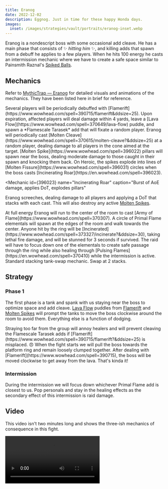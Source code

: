 ```yaml
---
title: Eranog
date: 2022-12-02
description: Eggnog. Just in time for these happy Honda days.
images:
  inset: /images/strategies/vault/portraits/eranog-inset.webp
---
```


Eranog is a nondescript boss with some occasional add cleave. He has a main phase that consists of ✨ _hitting him_ ✨, and killing adds that spawn from a debuff he applies to a few players. When he hits 100 energy he casts an intermission mechanic where we have to create a safe space similar to Painsmith Raznal's [Spiked Balls](http://www.wowhead.com/spell=352052).

## Mechanics

Refer to [MythicTrap — Eranog](https://www.mythictrap.com/en/vault/eranog/heroic) for detailed visuals and animations of the mechanics. They have been listed here in brief for reference.

<Mechanic id={390715} name="Flamerift" caption="Debuff that spawns miasma and a fixating add">
  Several players will be periodically debuffed with
  [Flamerift](https://www.wowhead.com/spell=390715/flamerift&ddsize=25). Upon expiration, affected
  players will deal damage within 4 yards, leave a [Lava
  Flow](https://www.wowhead.com/spell=370649/lava-flow) puddle, and spawn a *Flamescale Tarasek* add
  that will fixate a random player.
</Mechanic>

<Mechanic id={370615} name="Molten Cleave" caption="Frontal aimed at a random player">
  Eranog will periodically cast [Molten
  Cleave](https://www.wowhead.com/spell=370615/molten-cleave?&ddsize=25) at a random player, dealing
  damage to all players in the cone aimed at the target.
</Mechanic>

<Mechanic id={396022} name="Molten Spikes" caption="Pillars">
  [Molten Spike](https://www.wowhead.com/spell=396022) pillars will spawn near the boss, dealing
  moderate damage to those caught in their spawn and knocking them back. On Heroic, the spikes
  explode into lines of [Molten Fissure](https://www.wowhead.com/spell=396031) circles when the boss
  casts [Incinerating Roar](https://en.wowhead.com/spell=396023).
</Mechanic>

<Mechanic
  id={396023}
  name="Incinerating Roar"
  caption="Burst of AoE damage, applies DoT, explodes pillars"
>
  Eranog screeches, dealing damage to all players and applying a DoT that stacks with each cast.
  This will also destroy any active [Molten Spikes](https://www.wowhead.com/spell=396022).
</Mechanic>

<Mechanic id={370307} name="Army of Flame" caption="Enclosing ring of adds">
  At full energy Eranog will run to the center of the room to cast [Army of
  Flame](https://www.wowhead.com/spell=370307). A circle of Primal Flame elementals will spawn at
  the edges of the room and walk towards the center. Anyone hit by the ring will be
  [Incinerated](https://www.wowhead.com/spell=373327/incinerate?&ddsize=30), taking lethal fire
  damage, and will be stunned for 3 seconds if survived. The raid will have to focus down one of the
  elementals to create safe passage through the ring while also healing through [Pulsing
  Flames](https://en.wowhead.com/spell=370410) while the intermission is active.
</Mechanic>

<Mechanic id={394904} name="Burning Wound" caption="Tank-swap DoT">
  Standard stacking tank-swap mechanic. Swap at 2 stacks.
</Mechanic>

## Strategy

### Phase 1

The first phase is a tank and spank with us staying near the boss to optimize space and add cleave. [Lava
Flow](https://www.wowhead.com/spell=370649/lava-flow) puddles from [Flamerift](https://www.wowhead.com/spell=390715/flamerift?&ddsize=25) and [Molten Spikes](https://www.wowhead.com/spell=396022) will prompt the tanks to move the boss clockwise around the room to avoid them. Everything else is a function of dodging.

<Alert type="warning">
  Straying too far from the group will annoy healers and will prevent cleaving the Flamescale
  Tarasek adds if [Flamerift](https://www.wowhead.com/spell=390715/flamerift?&ddsize=25) is
  misplaced. 😠
</Alert>

<Tabs>
  <Tab label="01. Fight Start">
    When the fight starts we will pull the boss towards the platform ring and remain loosely clumped together.
    <ProseImage src="/images/strategies/vault/eranog-rp-1.png" width="1394" height="784" alt="" />
  </Tab>

  <Tab label="02. Flamerift Movement">
    After dealing with [Flamerift](https://www.wowhead.com/spell=390715), the boss will be moved clockwise to get away from the lava. That's kinda it!
    <ProseImage src="/images/strategies/vault/eranog-rp-2.png" width="1394" height="784" alt="" />
  </Tab>
</Tabs>

### Intermission

During the intermission we will focus down whichever Primal Flame add is closest to us. Pop personals and stay in the healing effects as the secondary effect of this intermission is raid damage.

<ProseImage src="/images/strategies/vault/eranog-rp-3.png" width="1394" height="784" alt="" />

## Video

This video isn't two minutes long and shows the three-ish mechanics of consequence in this fight.

<Video src="https://www.youtube.com/watch?v=WE4QO3FX0Ug" />
